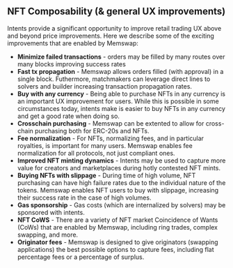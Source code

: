 ## NFT Composability (& general UX improvements)

Intents provide a significant opportunity to improve retail trading UX above and beyond price improvements. Here we describe some of the exciting improvements that are enabled by Memswap:

- **Minimize failed transactions** - orders may be filled by many routes over many blocks improving success rates
- **Fast tx propagation** - Memswap allows orders filled (with approval) in a single block. Futhermore, matchmakers can leverage direct lines to solvers and builder increasing transaction propagation rates.
- **Buy with any currency** - Being able to purchase NFTs in any currency is an important UX improvement for users. While this is possible in some circumstances today, intents make is easier to buy NFTs in any currency and get a good rate when doing so.
- **Crosschain purchasing** - Memswap can be extented to allow for cross-chain purchasing both for ERC-20s and NFTs.
- **Fee normalization** - For NFTs, normalizing fees, and in particular royalties, is important for many users. Memswap enables fee normalization for all protocols, not just compliant ones.
- **Improved NFT minting dynamics** - Intents may be used to capture more value for creators and marketplaces during hotly contested NFT mints.
- **Buying NFTs with slippage** - During time of high volume, NFT purchasing can have high failure rates due to the individual nature of the tokens. Memswap enables NFT users to buy with slippage, increasing their success rate in the case of high volumes.
- **Gas sponsorship** - Gas costs (which are internalized by solvers) may be sponsored with intents.
- **NFT CoWS** - There are a variety of NFT market Coincidence of Wants (CoWs) that are enabled by Memswap, including ring trades, complex swapping, and more.
- **Originator fees** - Memswap is designed to give originators (swapping applications) the best possible options to capture fees, including flat percentage fees or a percentage of surplus.
